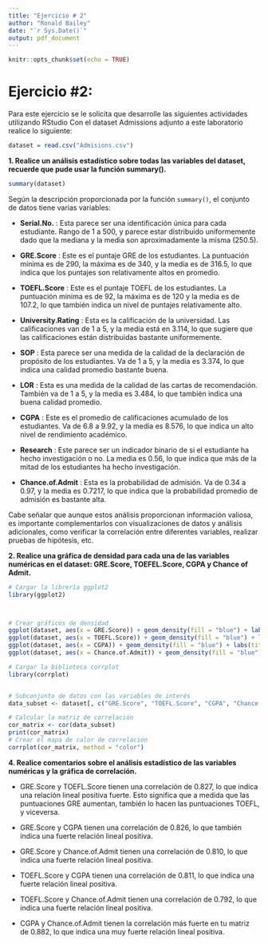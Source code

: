 ```yaml
---
title: "Ejercicio # 2"
author: "Ronald Bailey"
date: "`r Sys.Date()`"
output: pdf_document
---
```


```r
knitr::opts_chunk$set(echo = TRUE)
```

# **Ejercicio #2:** 

Para este ejercicio se le solicita que desarrolle las
siguientes actividades utilizando RStudio Con el dataset Admissions adjunto
a este laboratorio realice lo siguiente:


```r
dataset = read.csv("Admisions.csv")

```


**1. Realice un análisis estadístico sobre todas las variables del dataset, recuerde que pude usar la función summary().**


```r
summary(dataset)

```
Según la descripción proporcionada por la función `summary()`, el conjunto de datos tiene varias variables:

- **Serial.No.** : Esta parece ser una identificación única para cada estudiante. Rango de 1 a 500, y parece estar distribuido uniformemente dado que la mediana y la media son aproximadamente la misma (250.5).

- **GRE.Score** : Este es el puntaje GRE de los estudiantes. La puntuación mínima es de 290, la máxima es de 340, y la media es de 316.5, lo que indica que los puntajes son relativamente altos en promedio.

- **TOEFL.Score** : Este es el puntaje TOEFL de los estudiantes. La puntuación mínima es de 92, la máxima es de 120 y la media es de 107.2, lo que también indica un nivel de puntajes relativamente alto.

- **University.Rating** : Esta es la calificación de la universidad. Las calificaciones van de 1 a 5, y la media está en 3.114, lo que sugiere que las calificaciones están distribuidas bastante uniformemente.

- **SOP** : Esta parece ser una medida de la calidad de la declaración de propósito de los estudiantes. Va de 1 a 5, y la media es 3.374, lo que indica una calidad promedio bastante buena.

- **LOR** : Esta es una medida de la calidad de las cartas de recomendación. También va de 1 a 5, y la media es 3.484, lo que también indica una buena calidad promedio.

- **CGPA** : Este es el promedio de calificaciones acumulado de los estudiantes. Va de 6.8 a 9.92, y la media es 8.576, lo que indica un alto nivel de rendimiento académico.

- **Research** : Este parece ser un indicador binario de si el estudiante ha hecho investigación o no. La media es 0.56, lo que indica que más de la mitad de los estudiantes ha hecho investigación.

- **Chance.of.Admit** : Esta es la probabilidad de admisión. Va de 0.34 a 0.97, y la media es 0.7217, lo que indica que la probabilidad promedio de admisión es bastante alta.

Cabe señalar que aunque estos análisis proporcionan información valiosa, es importante complementarlos con visualizaciones de datos y análisis adicionales, como verificar la correlación entre diferentes variables, realizar pruebas de hipótesis, etc.


**2. Realice una gráfica de densidad para cada una de las variables numéricas en el dataset: GRE.Score, TOEFEL.Score, CGPA y Chance of Admit.**


```r
# Cargar la librería ggplot2
library(ggplot2)



# Crear gráficos de densidad
ggplot(dataset, aes(x = GRE.Score)) + geom_density(fill = "blue") + labs(title = "GRE Score")
ggplot(dataset, aes(x = TOEFL.Score)) + geom_density(fill = "blue") + labs(title = "TOEFL Score")
ggplot(dataset, aes(x = CGPA)) + geom_density(fill = "blue") + labs(title = "CGPA")
ggplot(dataset, aes(x = Chance.of.Admit)) + geom_density(fill = "blue") + labs(title = "Chance of Admit")


```


```r

# Cargar la biblioteca corrplot
library(corrplot)


# Subconjunto de datos con las variables de interés
data_subset <- dataset[, c("GRE.Score", "TOEFL.Score", "CGPA", "Chance.of.Admit")]

# Calcular la matriz de correlación
cor_matrix <- cor(data_subset)
print(cor_matrix)
# Crear el mapa de calor de correlación
corrplot(cor_matrix, method = "color")

```


**4. Realice comentarios sobre el análisis estadístico de las variables numéricas y la gráfica de correlación.**

- GRE.Score y TOEFL.Score tienen una correlación de 0.827, lo que indica una relación lineal positiva fuerte. Esto significa que a medida que las puntuaciones GRE aumentan, también lo hacen las puntuaciones TOEFL, y viceversa.

- GRE.Score y CGPA tienen una correlación de 0.826, lo que también indica una fuerte relación lineal positiva.

- GRE.Score y Chance.of.Admit tienen una correlación de 0.810, lo que indica una fuerte relación lineal positiva.

- TOEFL.Score y CGPA tienen una correlación de 0.811, lo que indica una fuerte relación lineal positiva.

- TOEFL.Score y Chance.of.Admit tienen una correlación de 0.792, lo que indica una fuerte relación lineal positiva.

- CGPA y Chance.of.Admit tienen la correlación más fuerte en tu matriz de 0.882, lo que indica una muy fuerte relación lineal positiva.


